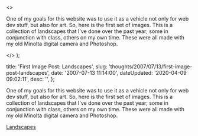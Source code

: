   <>
    <p>
      One of my goals for this website was to use it as a vehicle not only for
      web dev stuff, but also for art. So, here is the first set of images. This
      is a collection of landscapes that I've done over the past year; some in
      conjunction with class, others on my own time. These were all made with my
      old Minolta digital camera and Photoshop.
    </p>
  </>
);


  title: 'First Image Post: Landscapes',
  slug: 'thoughts/2007/07/13/first-image-post-landscapes',
  date: '2007-07-13 11:14:00',
  dateUpdated: '2020-04-09 09:02:11',
  desc: '',
};

One of my goals for this website was to use it as a vehicle not only for web dev stuff, but also for art. So, here is the first set of images. This is a collection of landscapes that I've done over the past year; some in conjunction with class, others on my own time. These were all made with my old Minolta digital camera and Photoshop.

[Landscapes](https://www.flickr.com/photos/dtott/albums/72157600757061037)

